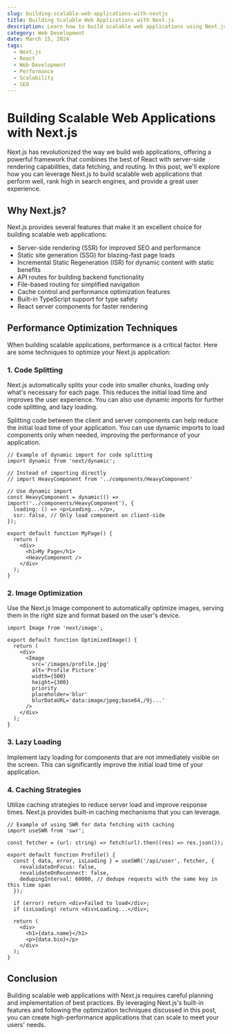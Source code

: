 ```yaml
---
slug: building-scalable-web-applications-with-nextjs
title: Building Scalable Web Applications with Next.js
description: Learn how to build scalable web applications using Next.js, a powerful React framework that offers server-side rendering, static site generation, and API routes.
category: Web Development
date: March 15, 2024
tags:
  - Next.js
  - React
  - Web Development
  - Performance
  - Scalability
  - SEO
---
```


# Building Scalable Web Applications with Next.js

Next.js has revolutionized the way we build web applications, offering a powerful framework that combines the best of React with server-side rendering capabilities, data fetching, and routing. In this post, we'll explore how you can leverage Next.js to build scalable web applications that perform well, rank high in search engines, and provide a great user experience.

## Why Next.js?

Next.js provides several features that make it an excellent choice for building scalable web applications:

- Server-side rendering (SSR) for improved SEO and performance
- Static site generation (SSG) for blazing-fast page loads
- Incremental Static Regeneration (ISR) for dynamic content with static benefits
- API routes for building backend functionality
- File-based routing for simplified navigation
- Cache control and performance optimization features
- Built-in TypeScript support for type safety
- React server components for faster rendering

## Performance Optimization Techniques

When building scalable applications, performance is a critical factor. Here are some techniques to optimize your Next.js application:

### 1. Code Splitting

Next.js automatically splits your code into smaller chunks, loading only what's necessary for each page. This reduces the initial load time and improves the user experience. You can also use dynamic imports for further code splitting, and lazy loading.

Splitting code between the client and server components can help reduce the initial load time of your application. You can use dynamic imports to load components only when needed, improving the performance of your application.

```tsx filename=src/app/page.tsx
// Example of dynamic import for code splitting
import dynamic from 'next/dynamic';

// Instead of importing directly
// import HeavyComponent from '../components/HeavyComponent'

// Use dynamic import
const HeavyComponent = dynamic(() => import('../components/HeavyComponent'), {
  loading: () => <p>Loading...</p>,
  ssr: false, // Only load component on client-side
});

export default function MyPage() {
  return (
    <div>
      <h1>My Page</h1>
      <HeavyComponent />
    </div>
  );
}
```

### 2. Image Optimization

Use the Next.js Image component to automatically optimize images, serving them in the right size and format based on the user's device.

```tsx
import Image from 'next/image';

export default function OptimizedImage() {
  return (
    <div>
      <Image
        src='/images/profile.jpg'
        alt='Profile Picture'
        width={500}
        height={300}
        priority
        placeholder='blur'
        blurDataURL='data:image/jpeg;base64,/9j...'
      />
    </div>
  );
}
```

### 3. Lazy Loading

Implement lazy loading for components that are not immediately visible on the screen. This can significantly improve the initial load time of your application.

### 4. Caching Strategies

Utilize caching strategies to reduce server load and improve response times. Next.js provides built-in caching mechanisms that you can leverage.

```tsx 
// Example of using SWR for data fetching with caching
import useSWR from 'swr';

const fetcher = (url: string) => fetch(url).then((res) => res.json());

export default function Profile() {
  const { data, error, isLoading } = useSWR('/api/user', fetcher, {
    revalidateOnFocus: false,
    revalidateOnReconnect: false,
    dedupingInterval: 60000, // dedupe requests with the same key in this time span
  });

  if (error) return <div>Failed to load</div>;
  if (isLoading) return <div>Loading...</div>;

  return (
    <div>
      <h1>{data.name}</h1>
      <p>{data.bio}</p>
    </div>
  );
}
```

## Conclusion

Building scalable web applications with Next.js requires careful planning and implementation of best practices. By leveraging Next.js's built-in features and following the optimization techniques discussed in this post, you can create high-performance applications that can scale to meet your users' needs.
